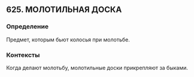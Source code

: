 ## 625. МОЛОТИЛЬНАЯ ДОСКА
### Определение
Предмет, которым бьют колосья при молотьбе.

### Контексты
Когда делают молотьбу, молотильные доски прикрепляют за быками.

